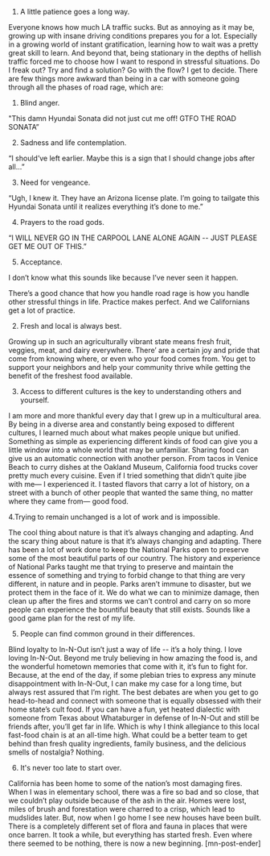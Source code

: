 1. A little patience goes a long way.
 
Everyone knows how much LA traffic sucks. But as annoying as it may be, growing up with insane driving conditions prepares you for a lot. Especially in a growing world of instant gratification, learning how to wait was a pretty great skill to learn. And beyond that, being stationary in the depths of hellish traffic forced me to choose how I want to respond in stressful situations. Do I freak out? Try and find a solution? Go with the flow? I get to decide. There are few things more awkward than being in a car with someone going through all the phases of road rage, which are:
 


1. Blind anger. 

"This damn Hyundai Sonata did not just cut me off! GTFO THE ROAD SONATA”
 
2. Sadness and life contemplation.

“I should’ve left earlier. Maybe this is a sign that I should change jobs after all...”
 
3. Need for vengeance. 

“Ugh, I knew it. They have an Arizona license plate. I’m going to tailgate this Hyundai Sonata until it realizes everything it’s done to me.”

4. Prayers to the road gods. 

“I WILL NEVER GO IN THE CARPOOL LANE ALONE AGAIN -- JUST PLEASE GET ME OUT OF THIS.”
 
5. Acceptance. 

I don’t know what this sounds like because I’ve never seen it happen.
 
There’s a good chance that how you handle road rage is how you handle other stressful things in life. Practice makes perfect. And we Californians get a lot of practice.
 
2. Fresh and local is always best. 
 
Growing up in such an agriculturally vibrant state means fresh fruit, veggies, meat, and dairy everywhere. There’ are a certain joy and pride that come from knowing where, or even who your food comes from. You get to support your neighbors and help your community thrive while getting the benefit of the freshest food available.
 
3. Access to different cultures is the key to understanding others and yourself. 
  
 
I am more and more thankful every day that I grew up in a multicultural area. By being in a diverse area and constantly being exposed to different cultures, I learned much about what makes people unique but unified. Something as simple as experiencing different kinds of food can give you a little window into a whole world that may be unfamiliar. Sharing food can give us an automatic connection with another person. From tacos in Venice Beach to curry dishes at the Oakland Museum, California food trucks cover pretty much every cuisine. Even if I tried something that didn’t quite jibe with me— I experienced it. I tasted flavors that carry a lot of history, on a street with a bunch of other people that wanted the same thing, no matter where they came from— good food.
 
4.Trying to remain unchanged is a lot of work and is impossible. 
  
 
 
The cool thing about nature is that it’s always changing and adapting. And the scary thing about nature is that it’s always changing and adapting. There has been a lot of work done to keep the National Parks open to preserve some of the most beautiful parts of our country. The history and experience of National Parks taught me that trying to preserve and maintain the essence of something and trying to forbid change to that thing are very different, in nature and in people. Parks aren’t immune to disaster, but we protect them in the face of it. We do what we can to minimize damage, then clean up after the fires and storms we can’t control and carry on so more people can experience the bountiful beauty that still exists. Sounds like a good game plan for the rest of my life.
 
5. People can find common ground in their differences.  
 
Blind loyalty to In-N-Out isn’t just a way of life -- it’s a holy thing. I love loving In-N-Out. Beyond me truly believing in how amazing the food is, and the wonderful hometown memories that come with it, it’s fun to fight for. Because, at the end of the day, if some plebian tries to express any minute disappointment with In-N-Out, I can make my case for a long time, but always rest assured that I’m right. The best debates are when you get to go head-to-head and connect with someone that is equally obsessed with their home state’s cult food. If you can have a fun, yet heated dialectic with someone from Texas about Whataburger in defense of In-N-Out and still be friends after, you’ll get far in life. Which is why I think allegiance to this local fast-food chain is at an all-time high. What could be a better team to get behind than fresh quality ingredients, family business, and the delicious smells of nostalgia? Nothing.
 
6. It's never too late to start over.  
 
California has been home to some of the nation’s most damaging fires. When I was in elementary school, there was a fire so bad and so close, that we couldn’t play outside because of the ash in the air. Homes were lost, miles of brush and forestation were charred to a crisp, which lead to mudslides later. But, now when I go home I see new houses have been built. There is a completely different set of flora and fauna in places that were once barren. It took a while, but everything has started fresh. Even where there seemed to be nothing, there is now a new beginning. [mn-post-ender] 

 